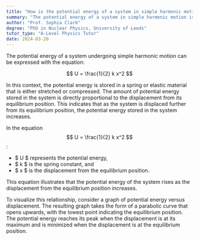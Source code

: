```yaml
---
title: "How is the potential energy of a system in simple harmonic motion calculated?"
summary: "The potential energy of a system in simple harmonic motion is calculated using the equation U = 1/2 kx^2."
author: "Prof. Sophia Clark"
degree: "PhD in Nuclear Physics, University of Leeds"
tutor_type: "A-Level Physics Tutor"
date: 2024-03-20
---
```


The potential energy of a system undergoing simple harmonic motion can be expressed with the equation:

$$ U = \frac{1}{2} k x^2 $$

In this context, the potential energy is stored in a spring or elastic material that is either stretched or compressed. The amount of potential energy stored in the system is directly proportional to the displacement from its equilibrium position. This indicates that as the system is displaced further from its equilibrium position, the potential energy stored in the system increases.

In the equation $$ U = \frac{1}{2} k x^2 $$:

- $ U $ represents the potential energy,
- $ k $ is the spring constant, and
- $ x $ is the displacement from the equilibrium position.

This equation illustrates that the potential energy of the system rises as the displacement from the equilibrium position increases.

To visualize this relationship, consider a graph of potential energy versus displacement. The resulting graph takes the form of a parabolic curve that opens upwards, with the lowest point indicating the equilibrium position. The potential energy reaches its peak when the displacement is at its maximum and is minimized when the displacement is at the equilibrium position.
    